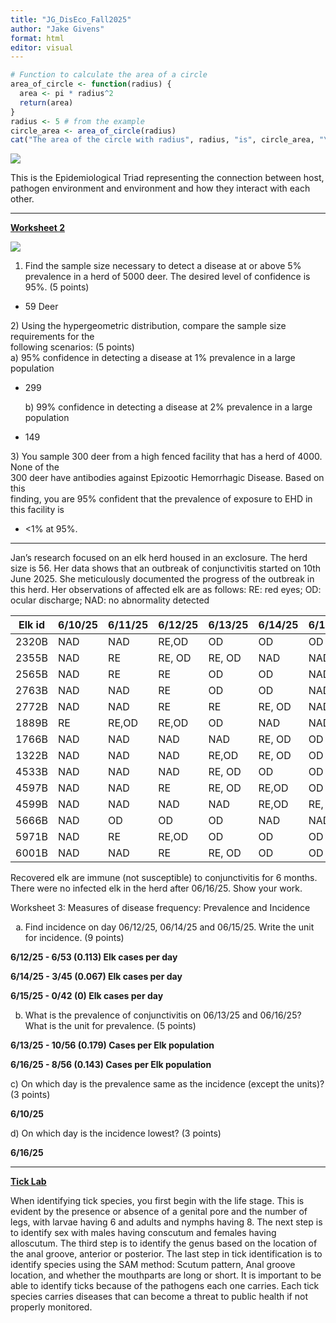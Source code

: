 ---
title: "JG_DisEco_Fall2025"
author: "Jake Givens"
format: html
editor: visual
---

```{r}
# Function to calculate the area of a circle
area_of_circle <- function(radius) {
  area <- pi * radius^2
  return(area)
}
radius <- 5 # from the example
circle_area <- area_of_circle(radius)
cat("The area of the circle with radius", radius, "is", circle_area, "\n")
```

![](EpiTriad.png)

This is the Epidemiological Triad representing the connection between host, pathogen environment and environment and how they interact with each other.

------------------------------------------------------------------------

[**Worksheet 2**]{.underline}

![](images/ss_table.png)

1)  Find the sample size necessary to detect a disease at or above 5% prevalence in a herd of 5000 deer. The desired level of confidence is 95%. (5 points)

-   59 Deer

2\) Using the hypergeometric distribution, compare the sample size requirements for the\
following scenarios: (5 points)\
a) 95% confidence in detecting a disease at 1% prevalence in a large population

-   299

    b\) 99% confidence in detecting a disease at 2% prevalence in a large population

-   149

3\) You sample 300 deer from a high fenced facility that has a herd of 4000. None of the\
300 deer have antibodies against Epizootic Hemorrhagic Disease. Based on this\
finding, you are 95% confident that the prevalence of exposure to EHD in this facility is\

-   \<1% at 95%.

------------------------------------------------------------------------

Jan’s research focused on an elk herd housed in an exclosure. The herd size is 56. Her data shows that an outbreak of conjunctivitis started on 10th June 2025. She meticulously documented the progress of the outbreak in this herd. Her observations of affected elk are as follows: RE: red eyes; OD: ocular discharge; NAD: no abnormality detected

| Elk id | 6/10/25 | 6/11/25 | 6/12/25 | 6/13/25 | 6/14/25 | 6/15/25 | 6/16/25 |
|--------|---------|---------|---------|---------|---------|---------|---------|
| 2320B  | NAD     | NAD     | RE,OD   | OD      | OD      | OD      | OD      |
| 2355B  | NAD     | RE      | RE, OD  | RE, OD  | NAD     | NAD     | NAD     |
| 2565B  | NAD     | RE      | RE      | OD      | OD      | NAD     | NAD     |
| 2763B  | NAD     | NAD     | RE      | OD      | OD      | NAD     | NAD     |
| 2772B  | NAD     | NAD     | RE      | RE      | RE, OD  | NAD     | NAD     |
| 1889B  | RE      | RE,OD   | RE,OD   | OD      | NAD     | NAD     | NAD     |
| 1766B  | NAD     | NAD     | NAD     | NAD     | RE, OD  | OD      | OD      |
| 1322B  | NAD     | NAD     | NAD     | RE,OD   | RE, OD  | OD      | OD      |
| 4533B  | NAD     | NAD     | NAD     | RE, OD  | OD      | OD      | OD      |
| 4597B  | NAD     | NAD     | RE      | RE, OD  | RE,OD   | OD      | NAD     |
| 4599B  | NAD     | NAD     | NAD     | NAD     | RE,OD   | RE, OD  | OD      |
| 5666B  | NAD     | OD      | OD      | OD      | NAD     | NAD     | NAD     |
| 5971B  | NAD     | RE      | RE,OD   | OD      | OD      | OD      | NAD     |
| 6001B  | NAD     | NAD     | RE      | RE, OD  | OD      | OD      | NAD     |

Recovered elk are immune (not susceptible) to conjunctivitis for 6 months. There were no infected elk in the herd after 06/16/25. Show your work.

Worksheet 3: Measures of disease frequency: Prevalence and Incidence

a)  Find incidence on day 06/12/25, 06/14/25 and 06/15/25. Write the unit for incidence. (9 points)

**6/12/25 - 6/53 (0.113) Elk cases per day**

**6/14/25 - 3/45 (0.067) Elk cases per day**

**6/15/25 - 0/42 (0) Elk cases per day**

b)  What is the prevalence of conjunctivitis on 06/13/25 and 06/16/25? What is the unit for prevalence. (5 points)

**6/13/25 - 10/56 (0.179) Cases per Elk population**

**6/16/25 - 8/56 (0.143) Cases per Elk population**

c\) On which day is the prevalence same as the incidence (except the units)? (3 points)

**6/10/25**

d\) On which day is the incidence lowest? (3 points)

**6/16/25**

------------------------------------------------------------------------

[**Tick Lab**]{.underline}

When identifying tick species, you first begin with the life stage. This is evident by the presence or absence of a genital pore and the number of legs, with larvae having 6 and adults and nymphs having 8. The next step is to identify sex with males having conscutum and females having alloscutum. The third step is to identify the genus based on the location of the anal groove, anterior or posterior. The last step in tick identification is to identify species using the SAM method: Scutum pattern, Anal groove location, and whether the mouthparts are long or short. It is important to be able to identify ticks because of the pathogens each one carries. Each tick species carries diseases that can become a threat to public health if not properly monitored.
